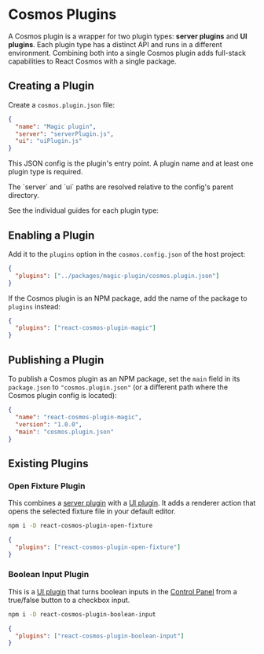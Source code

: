 
# Cosmos Plugins

A Cosmos plugin is a wrapper for two plugin types: **server plugins** and **UI plugins**. Each plugin type has a distinct API and runs in a different environment. Combining both into a single Cosmos plugin adds full-stack capabilities to React Cosmos with a single package.

## Creating a Plugin

Create a `cosmos.plugin.json` file:

```json
{
  "name": "Magic plugin",
  "server": "serverPlugin.js",
  "ui": "uiPlugin.js"
}
```

This JSON config is the plugin's entry point. A plugin name and at least one plugin type is required.

<Callout type="info">
  The `server` and `ui` paths are resolved relative to the config's parent
  directory.
</Callout>

See the individual guides for each plugin type:

<Cards>
  <Card title="Server Plugins" href="plugins/server-plugins" />
  <Card title="UI Plugins" href="plugins/ui-plugins" />
</Cards>

## Enabling a Plugin

Add it to the `plugins` option in the `cosmos.config.json` of the host project:

```json
{
  "plugins": ["../packages/magic-plugin/cosmos.plugin.json"]
}
```

If the Cosmos plugin is an NPM package, add the name of the package to `plugins` instead:

```json
{
  "plugins": ["react-cosmos-plugin-magic"]
}
```

## Publishing a Plugin

To publish a Cosmos plugin as an NPM package, set the `main` field in its `package.json` to `"cosmos.plugin.json"` (or a different path where the Cosmos plugin config is located):

```json
{
  "name": "react-cosmos-plugin-magic",
  "version": "1.0.0",
  "main": "cosmos.plugin.json"
}
```

## Existing Plugins

### Open Fixture Plugin

This combines a [server plugin](server-plugins.md) with a [UI plugin](ui-plugins.md). It adds a renderer action that opens the selected fixture file in your default editor.

```bash npm2yarn
npm i -D react-cosmos-plugin-open-fixture
```

```json
{
  "plugins": ["react-cosmos-plugin-open-fixture"]
}
```

### Boolean Input Plugin

This is a [UI plugin](ui-plugins.md) that turns boolean inputs in the [Control Panel](/docs/user-interface.md#control-panel) from a true/false button to a checkbox input.

```bash npm2yarn
npm i -D react-cosmos-plugin-boolean-input
```

```json
{
  "plugins": ["react-cosmos-plugin-boolean-input"]
}
```
